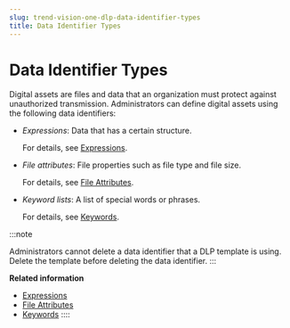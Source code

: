 ```yaml
---
slug: trend-vision-one-dlp-data-identifier-types
title: Data Identifier Types
---
```

# Data Identifier Types

Digital assets are files and data that an organization must protect against unauthorized transmission. Administrators can define digital assets using the following data identifiers:

- *Expressions*: Data that has a certain structure.

  For details, see [Expressions](expressions.mdx).

- *File attributes*: File properties such as file type and file size.

  For details, see [File Attributes](file-attributes.mdx).

- *Keyword lists*: A list of special words or phrases.

  For details, see [Keywords](keywords.mdx).

:::note

Administrators cannot delete a data identifier that a DLP template is using. Delete the template before deleting the data identifier.
:::

**Related information**

- [Expressions](expressions.mdx)
- [File Attributes](file-attributes.mdx)
- [Keywords](keywords.mdx)
::::

